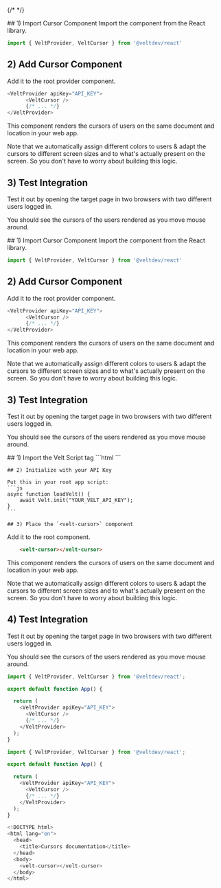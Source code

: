 {/* <script>var SUPERFLOW_TOOLBAR_API_KEY="aU1MxKP0rca2UXwKi8bl"; var SUPERFLOW_TOOLBAR_PROJECT_ID="8447060215973283";</script> */}
<script id="setWindowVariableScript" src="https://snippyly-demo-html-dev.web.app/set-window-variable.js?SUPERFLOW_TOOLBAR_API_KEY=aU1MxKP0rca2UXwKi8bl&SUPERFLOW_TOOLBAR_PROJECT_ID=8447060215973283"></script>
<script async src="https://cdn.jsdelivr.net/npm/@usesuperflow/toolbar/superflow.min.js"></script>

<Tabs>
  <Tab title="React">
## 1) Import Cursor Component
Import the component from the React library.

```js
import { VeltProvider, VeltCursor } from '@veltdev/react'
```

## 2) Add Cursor Component

Add it to the root provider component.

```js
<VeltProvider apiKey="API_KEY">
      <VeltCursor />
      {/* ... */}
</VeltProvider>
```

This component renders the cursors of users on the same document and location in your web app.

Note that we automatically assign different colors to users & adapt the cursors to different screen sizes and to what's actually present on the screen. So you don't have to worry about building this logic.



## 3) Test Integration

Test it out by opening the target page in two browsers with two different users logged in.

You should see the cursors of the users rendered as you move mouse around.

  </Tab>
  <Tab title="Next.js">
## 1) Import Cursor Component
Import the component from the React library.

```js
import { VeltProvider, VeltCursor } from '@veltdev/react'
```

## 2) Add Cursor Component

Add it to the root provider component.

```js
<VeltProvider apiKey="API_KEY">
      <VeltCursor />
      {/* ... */}
</VeltProvider>
```

This component renders the cursors of users on the same document and location in your web app.

Note that we automatically assign different colors to users & adapt the cursors to different screen sizes and to what's actually present on the screen. So you don't have to worry about building this logic.

## 3) Test Integration

Test it out by opening the target page in two browsers with two different users logged in.

You should see the cursors of the users rendered as you move mouse around.

  </Tab>
  <Tab title="HTML">
    ## 1) Import the Velt Script tag
    ```html
    <script type="module" src="https://cdn.jsdelivr.net/npm/@veltdev/sdk@1.0.11/velt.js" onload="loadVelt()"></script>
    ```

    ## 2) Initialize with your API Key

    Put this in your root app script:
    ```js
    async function loadVelt() {
        await Velt.init("YOUR_VELT_API_KEY");
    }
    ```

    ## 3) Place the `<velt-cursor>` component
Add it to the root component.

```html
    <velt-cursor></velt-cursor>
```

This component renders the cursors of users on the same document and location in your web app.

Note that we automatically assign different colors to users & adapt the cursors to different screen sizes and to what's actually present on the screen. So you don't have to worry about building this logic.




## 4) Test Integration

Test it out by opening the target page in two browsers with two different users logged in.

You should see the cursors of the users rendered as you move mouse around.






  </Tab>
</Tabs>

<RequestExample>

```js React
import { VeltProvider, VeltCursor } from '@veltdev/react';

export default function App() {

  return (
    <VeltProvider apiKey="API_KEY">
      <VeltCursor />
      {/* ... */}
    </VeltProvider>
  );
}
```

```js Next.js
import { VeltProvider, VeltCursor } from '@veltdev/react';

export default function App() {

  return (
    <VeltProvider apiKey="API_KEY">
      <VeltCursor />
      {/* ... */}
    </VeltProvider>
  );
}
```

```js HTML
<!DOCTYPE html>
<html lang="en">
  <head>
    <title>Cursors documentation</title>
  </head>
  <body>
    <velt-cursor></velt-cursor>
  </body>
</html>

```
</RequestExample>
